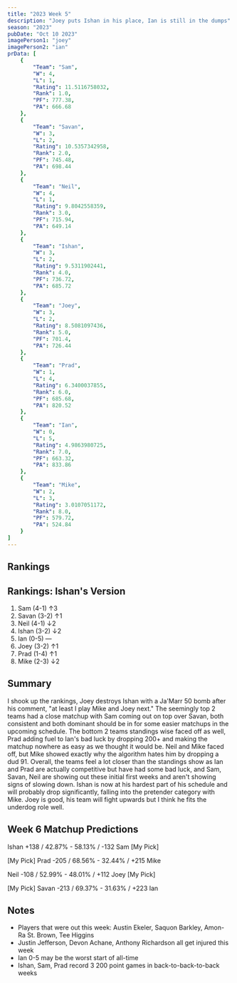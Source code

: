 ```yaml
---
title: "2023 Week 5"
description: "Joey puts Ishan in his place, Ian is still in the dumps"
season: "2023"
pubDate: "Oct 10 2023"
imagePerson1: "joey"
imagePerson2: "ian"
prData: [
    {
        "Team": "Sam",
        "W": 4,
        "L": 1,
        "Rating": 11.5116758032,
        "Rank": 1.0,
        "PF": 777.38,
        "PA": 666.68
    },
    {
        "Team": "Savan",
        "W": 3,
        "L": 2,
        "Rating": 10.5357342958,
        "Rank": 2.0,
        "PF": 745.48,
        "PA": 698.44
    },
    {
        "Team": "Neil",
        "W": 4,
        "L": 1,
        "Rating": 9.8042558359,
        "Rank": 3.0,
        "PF": 715.94,
        "PA": 649.14
    },
    {
        "Team": "Ishan",
        "W": 3,
        "L": 2,
        "Rating": 9.5311902441,
        "Rank": 4.0,
        "PF": 736.72,
        "PA": 685.72
    },
    {
        "Team": "Joey",
        "W": 3,
        "L": 2,
        "Rating": 8.5081097436,
        "Rank": 5.0,
        "PF": 701.4,
        "PA": 726.44
    },
    {
        "Team": "Prad",
        "W": 1,
        "L": 4,
        "Rating": 6.3400037855,
        "Rank": 6.0,
        "PF": 685.68,
        "PA": 820.52
    },
    {
        "Team": "Ian",
        "W": 0,
        "L": 5,
        "Rating": 4.9863980725,
        "Rank": 7.0,
        "PF": 663.32,
        "PA": 833.86
    },
    {
        "Team": "Mike",
        "W": 2,
        "L": 3,
        "Rating": 3.0107051172,
        "Rank": 8.0,
        "PF": 579.72,
        "PA": 524.84
    }
]
---
```



## Rankings

<PowerRankingTable client:load data={frontmatter.prData} />

## Rankings: Ishan's Version

1. Sam (4-1) ↑3
2. Savan (3-2) ↑1
3. Neil (4-1) ↓2
4. Ishan (3-2) ↓2
5. Ian (0-5) —
6. Joey (3-2) ↑1
7. Prad (1-4) ↑1
8. Mike (2-3) ↓2

## Summary

I shook up the rankings, Joey destroys Ishan with a Ja'Marr 50 bomb after his comment, "at least I play Mike and Joey next."
The seemingly top 2 teams had a close matchup with Sam coming out on top over Savan, both consistent and both dominant should be in
for some easier matchups in the upcoming schedule. The bottom 2 teams standings wise faced off as well, Prad adding fuel to Ian's
bad luck by dropping 200+ and making the matchup nowhere as easy as we thought it would be. Neil and Mike faced off, but Mike showed
exactly why the algorithm hates him by dropping a dud 91. Overall, the teams feel a lot closer than the standings show as Ian and Prad
are actually competitive but have had some bad luck, and Sam, Savan, Neil are showing out these initial first weeks and aren't showing
signs of slowing down. Ishan is now at his hardest part of his schedule and will probably drop significantly, falling into the pretender
category with Mike. Joey is good, his team will fight upwards but I think he fits the underdog role well.

## Week 6 Matchup Predictions

Ishan +138 / 42.87% - 58.13% / -132 Sam [My Pick]

[My Pick] Prad -205 / 68.56% - 32.44% / +215 Mike

Neil -108 / 52.99% - 48.01% / +112 Joey [My Pick]

[My Pick] Savan -213 / 69.37% - 31.63% / +223 Ian

## Notes

* Players that were out this week: Austin Ekeler, Saquon Barkley, Amon-Ra St. Brown, Tee Higgins
* Justin Jefferson, Devon Achane, Anthony Richardson all get injured this week
* Ian 0-5 may be the worst start of all-time
* Ishan, Sam, Prad record 3 200 point games in back-to-back-to-back weeks